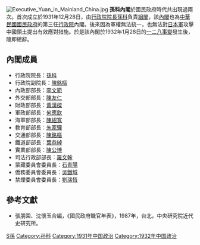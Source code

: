 [[File:Executive_Yuan_in_Mainland_China.jpg|thumb]]
'''孫科內閣'''於國民政府時代共出現過兩次。首次成立於1931年12月28日，由[[行政院院長|行政院院長]][[孫科|孫科]]負責[[組閣|組閣]]，該[[內閣|內閣]]也為[[中華民國|中華民國]][[國民政府|國民政府]]的第三任[[行政院|行政院]]內閣。後來因為軍權無法統一，也無法對[[日本軍|日本軍]]攻擊中國領土提出有效應對措施。於是該內閣於1932年1月28日的[[一二八事變|一二八事變]]發生後，隨即總辭。

==內閣成員==
*行政院院長：[[孫科|孫科]]{{KMT}}
*行政院副院長：[[陳銘樞|陳銘樞]]{{KMT}}
*內政部部長：[[李文範|李文範]]{{KMT}}
*外交部部長：[[陳友仁|陳友仁]]{{KMT}}
*財政部部長：[[黃漢樑|黃漢樑]]
*軍政部部長：[[何應欽|何應欽]]{{KMT}}
*海軍部部長：[[陳紹寬|陳紹寬]]{{KMT}}
*教育部部長：[[朱家驊|朱家驊]]{{KMT}}
*交通部部長：[[陳銘樞|陳銘樞]]{{KMT}}
*鐵道部部長：[[葉恭綽|葉恭綽]]
*實業部部長：[[陳公博|陳公博]]{{KMT}}
*司法行政部部長：[[羅文榦|羅文榦]]
*蒙藏委員會委員長：[[石青陽|石青陽]]{{KMT}}
*僑務委員會委員長：[[吳鐵城|吳鐵城]]{{KMT}}
*禁煙委員會委員長：[[劉瑞恆|劉瑞恆]]

==參考文獻==
*張朋園、沈懷玉合編，《國民政府職官年表》，1987年，台北，中央研究院近代史研究所。

{{start box}}
{{s-before|[[蔣中正內閣_(第一次)|蔣中正內閣 (第一次)]]}}
{{s-title|[[孫科內閣_(第一次)|孫科內閣 (第一次)]]|1931年12月28日—1932年1月28日}}
{{s-after|[[汪兆銘內閣|汪兆銘內閣]]}}
{{end box}}

{{國民政府時期內閣}}
[[Category:国民政府内阁|S孫]]
[[Category:孙科|Category:孙科]]
[[Category:1931年中国政治|Category:1931年中国政治]]
[[Category:1932年中国政治|Category:1932年中国政治]]